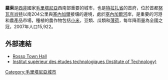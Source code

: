 {{Infobox settlement
|name = 羅索
|native_name = 
|settlement_type        =
|image_skyline = Rosso-mosquee2.jpg
|imagesize = 250px
|image_caption = 
|image_flag = 
|image_seal = 
|image_map = 
|map_caption = 
|pushpin_map = Mauritania
|pushpin_label_position =bottom
|pushpin_mapsize        = 250
|pushpin_map_caption    =
|coordinates_region = MR
|subdivision_type = 國家
|subdivision_type1 = 省
|subdivision_name = {{flag|Mauritania}}
|subdivision_name1 = [[特拉扎省|特拉扎省]]
|subdivision_type2 =
|subdivision_name2 = 
|established_title = 
|established_date =
|government_type = 
|leader_title = 
|leader_name = 
|area_magnitude = 
|area_total_sq_mi =
|area_total_km2 = 
|area_land_sq_mi =
|area_land_km2 = 
|area_urban_sq_mi = 
|area_urban_km2 = 
|area_metro_km2 = 
|area_metro_sq_mi = 
|population_as_of=2002
|population_footnotes =
|population_total = 48, 922 
|population_urban = 
|population_metro =
|population_density_sq_mi = 
|population_density_km2 =
|timezone = 
|utc_offset = 
|timezone_DST =
|utc_offset_DST = 
|latd=16|latm=30|lats=46|latNS=N 
|longd=15|longm=48|longs=18|longEW=W
|elevation_footnotes=
|elevation_m = 
|elevation_ft = 
|postal_code_type = 
|postal_code = 
|area_code = 
|website = 
|footnotes =
}}

'''羅索'''是[[西非|西非]]國家[[毛里塔尼亞|毛里塔尼亞]]西南部重要的城市，也是[[特拉扎省|特拉扎省]]的首府，位於首都[[努瓦克肖特|努瓦克肖特]]以南204公里與[[塞內加爾|塞內加爾]]接壤的邊境，處於[[塞內加爾河|塞內加爾河]]岸，是重要的河港和農產品市場，種植的農作物包括[[小米|小米]]，豆類、瓜類和[[薄荷|薄荷]]，每年降雨量為全國之冠，2007年人口15,922。

==外部連結==
* [https://web.archive.org/web/20100527215611/http://www.mairie-rosso.org/ Rosso Town Hall]
* [https://web.archive.org/web/20100723102740/http://www.iset-rosso.mr/mission.html Ins­ti­tut su­pé­rieur des études tech­no­lo­giques (Institute of Technology)]

{{coord|16|30|46|N|15|48|18|W|region:MR_type:city|display=title}}

[[Category:毛里塔尼亞城市|Category:毛里塔尼亞城市]]

{{Mauritania-stub}}